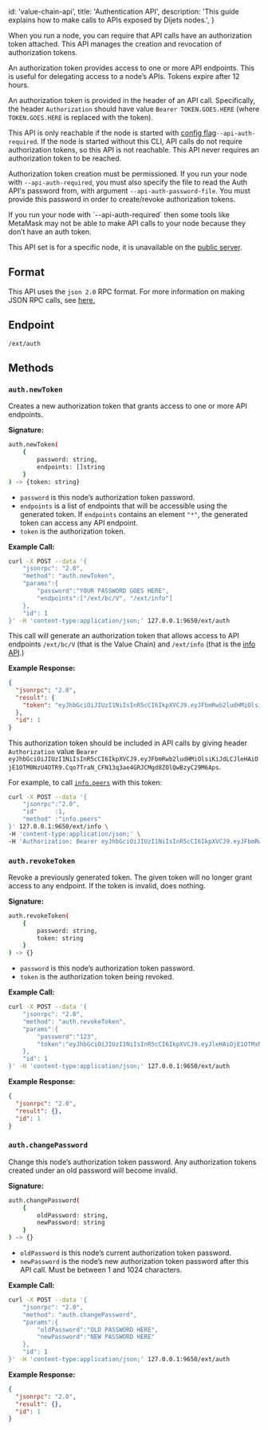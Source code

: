 
  id: 'value-chain-api',
  title: 'Authentication API',
  description: 'This guide explains how to make calls to APIs exposed by Dijets nodes.',
}

When you run a node, you can require that API calls have an authorization token attached. This API
manages the creation and revocation of authorization tokens.

An authorization token provides access to one or more API endpoints. This is useful for
delegating access to a node’s APIs. Tokens expire after 12 hours.

An authorization token is provided in the header of an API call. Specifically, the header
`Authorization` should have value `Bearer TOKEN.GOES.HERE` (where `TOKEN.GOES.HERE` is replaced with
the token).

This API is only reachable if the node is started with [config
flag](../../..//docs/guides/nodes/node-flags-configs)`--api-auth-required`. If the node is
started without this CLI, API calls do not require authorization tokens, so this API is not
reachable. This API never requires an authorization token to be reached.

Authorization token creation must be permissioned. If you run your node with `--api-auth-required`,
you must also specify the file to read the Auth API's password from, with argument
`--api-auth-password-file`. You must provide this password in order to create/revoke authorization
tokens.

<Admonition type="info">
If you run your node with `--api-auth-required` then some tools like MetaMask may not be
able to make API calls to your node because they don’t have an auth token.

This API set is for a specific node, it is unavailable on the [public
server](../public-api-server.md).

</Admonition>

## Format

This API uses the `json 2.0` RPC format. For more information on making JSON RPC calls, see
[here.](issuing-api-calls.md)

## Endpoint

```text
/ext/auth
```

## Methods

### `auth.newToken`

Creates a new authorization token that grants access to one or more API endpoints.

**Signature:**

```sh
auth.newToken(
    {
        password: string,
        endpoints: []string
    }
) -> {token: string}
```

- `password` is this node’s authorization token password.
- `endpoints` is a list of endpoints that will be accessible using the generated token. If
  `endpoints` contains an element `"*"`, the generated token can access any API endpoint.
- `token` is the authorization token.

**Example Call:**

```sh
curl -X POST --data '{
    "jsonrpc": "2.0",
    "method": "auth.newToken",
    "params":{
        "password":"YOUR PASSWORD GOES HERE",
        "endpoints":["/ext/bc/V", "/ext/info"]
    },
    "id": 1
}' -H 'content-type:application/json;' 127.0.0.1:9650/ext/auth
```

This call will generate an authorization token that allows access to API endpoints `/ext/bc/V` 
(that is the Value Chain) and `/ext/info` (that is the [info API](info-api).)

**Example Response:**

```json
{
  "jsonrpc": "2.0",
  "result": {
    "token": "eyJhbGciOiJIUzI1NiIsInR5cCI6IkpXVCJ9.eyJFbmRwb2ludHMiOlsiKiJdLCJleHAiOjE1OTM0NzU4OTR9.Cqo7TraN_CFN13q3ae4GRJCMgd8ZOlQwBzyC29M6Aps"
  },
  "id": 1
}
```

This authorization token should be included in API calls by giving header `Authorization` value
`Bearer eyJhbGciOiJIUzI1NiIsInR5cCI6IkpXVCJ9.eyJFbmRwb2ludHMiOlsiKiJdLCJleHAiOjE1OTM0NzU4OTR9.Cqo7TraN_CFN13q3ae4GRJCMgd8ZOlQwBzyC29M6Aps`.

For example, to call [`info.peers`](info-api#infopeers) with this token:

```sh
curl -X POST --data '{
    "jsonrpc":"2.0",
    "id"     :1,
    "method" :"info.peers"
}' 127.0.0.1:9650/ext/info \
-H 'content-type:application/json;' \
-H 'Authorization: Bearer eyJhbGciOiJIUzI1NiIsInR5cCI6IkpXVCJ9.eyJFbmRwb2ludHMiOlsiKiJdLCJleHAiOjE1OTM0NzU4OTR9.Cqo7TraN_CFN13q3ae4GRJCMgd8ZOlQwBzyC29M6Aps'
```

### `auth.revokeToken`

Revoke a previously generated token. The given token will no longer grant access to any endpoint. If
the token is invalid, does nothing.

**Signature:**

```sh
auth.revokeToken(
    {
        password: string,
        token: string
    }
) -> {}
```

- `password` is this node’s authorization token password.
- `token` is the authorization token being revoked.

**Example Call:**

```sh
curl -X POST --data '{
    "jsonrpc": "2.0",
    "method": "auth.revokeToken",
    "params":{
        "password":"123",
        "token":"eyJhbGciOiJIUzI1NiIsInR5cCI6IkpXVCJ9.eyJleHAiOjE1OTMxNzIzMjh9.qZVNhH6AMQ_LpbXnPbTFEL6Vm5EM5FLU-VEKpYBH3k4"
    },
    "id": 1
}' -H 'content-type:application/json;' 127.0.0.1:9650/ext/auth
```

**Example Response:**

```json
{
  "jsonrpc": "2.0",
  "result": {},
  "id": 1
}
```

### `auth.changePassword`

Change this node’s authorization token password. Any authorization tokens created under an old
password will become invalid.

**Signature:**

```sh
auth.changePassword(
    {
        oldPassword: string,
        newPassword: string
    }
) -> {}
```

- `oldPassword` is this node’s current authorization token password.
- `newPassword` is the node’s new authorization token password after this API call. Must be between
  1 and 1024 characters.

**Example Call:**

```sh
curl -X POST --data '{
    "jsonrpc": "2.0",
    "method": "auth.changePassword",
    "params":{
        "oldPassword":"OLD PASSWORD HERE",
        "newPassword":"NEW PASSWORD HERE"
    },
    "id": 1
}' -H 'content-type:application/json;' 127.0.0.1:9650/ext/auth
```

**Example Response:**

```json
{
  "jsonrpc": "2.0",
  "result": {},
  "id": 1
}
```


